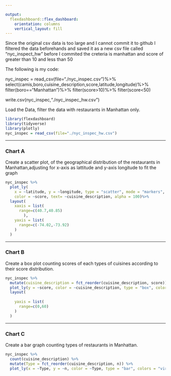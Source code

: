 ---

output: 
  flexdashboard::flex_dashboard:
    orientation: columns
    vertical_layout: fill
---

Since the original csv data is too large and I cannot commit it to github
I filtered the data beforehands and saved it as a new csv file called "nyc_inspect_hw" before I commited the creteria is manhattan and score of greater than 10 and less than 50

The following is my code:

nyc_inspec = read_csv(file="./nyc_inspec.csv")%>%
  select(camis,boro,cuisine_description,score,latitude,longitude)%>%
  filter(boro=="Manhattan")%>%
  filter(score>10)%>%
  filter(score<50)
 
write.csv(nyc_inspec,"./nyc_inspec_hw.csv")


Load the Data, filter the data with restaurants in Manhattan only.
```{r setup, include=FALSE}
library(flexdashboard)
library(tidyverse)
library(plotly)
nyc_inspec = read_csv(file="./nyc_inspec_hw.csv")

```


-----------------------------------------------------------------------


### Chart A
Create a scatter plot, of the geographical distribution of the restaurants in Manhattan,adjusting for x-axis as lattitude and y-axis longitude to fit the graph
```{r,warning=FALSE}
nyc_inspec %>%
  plot_ly(
    x = ~latitude, y = ~longitude, type = "scatter", mode = "markers",
    color = ~score, text= ~cuisine_description, alpha = 100)%>%
  layout(
    xaxis = list(
      range=c(40.7,40.85)
        ),
    yaxis = list(
      range=c(-74.02,-73.92)
    )
  )

```


-----------------------------------------------------------------------

### Chart B
Create a box plot counting scores of each types of cuisines according to their score distribution.
```{r,warning=FALSE}
nyc_inspec %>% 
  mutate(cuisine_description = fct_reorder(cuisine_description, score)) %>% 
  plot_ly(y = ~score, color = ~cuisine_description, type = "box", colors = "viridis")%>%
  layout(
  
    yaxis = list(
      range=c(0,60)
    )
  )
```

-----------------------------------------------------------------------
### Chart C
Create a bar graph counting types of restaurants in Manhattan.
```{r,warning=FALSE}
nyc_inspec %>% 
  count(cuisine_description) %>% 
  mutate(Type = fct_reorder(cuisine_description, n)) %>% 
  plot_ly(x = ~Type, y = ~n, color = ~Type, type = "bar", colors = "viridis")

```

